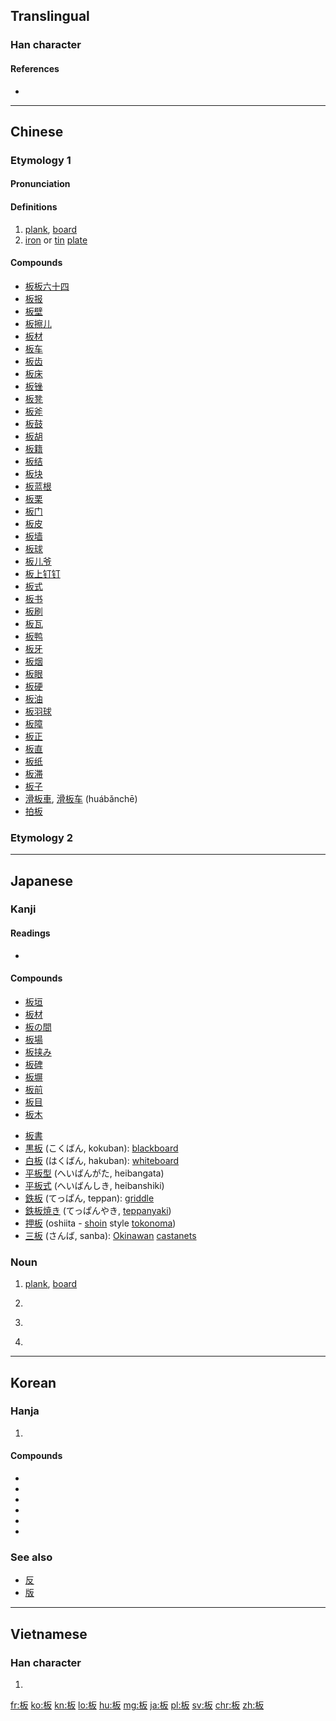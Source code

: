 {{also|闆|反}}
==Translingual==

===Han character===
{{Han char|rn=75|rad=木|as=04|sn=8|four=4194<sub>7</sub>|canj=木竹水 (DHE), X木竹水 (XDHE)|ids=⿰[[木]][[反]]}}

====References====
* {{Han ref|kx=0514.150|dkj=14518|dj=0902.020|hdz=21172.030|uh=677F|ud=26495|bh=AA4F|bd=43599}}

----

==Chinese==
{{zh-forms}}

===Etymology 1===
====Pronunciation====
{{zh-pron
|m=bǎn
|m_note=Usage of character as a traditional or simplified character depends on context
|c=baan2
|mc=y
|oc=y
|ma=Zh-ban.ogg
|cat=n
}}

====Definitions====
# [[plank]], [[board]]
# [[iron]] or [[tin]] [[plate]]

====Compounds====
* [[板板六十四]]
* [[板报]]
* [[板壁]]
* [[板擦儿]]
* [[板材]]
* [[板车]]
* [[板齿]]
* [[板床]]
* [[板锉]]
* [[板凳]]
* [[板斧]]
* [[板鼓]]
* [[板胡]]
* [[板籍]]
* [[板结]]
* [[板块]]
* [[板蓝根]]
* [[板栗]]
* [[板门]]
* [[板皮]]
* [[板墙]]
* [[板球]]
* [[板儿爷]]
* [[板上钉钉]]
* [[板式]]
* [[板书]]
* [[板刷]]
* [[板瓦]]
* [[板鸭]]
* [[板牙]]
* [[板烟]]
* [[板眼]]
* [[板硬]]
* [[板油]]
* [[板羽球]]
* [[板障]]
* [[板正]]
* [[板直]]
* [[板纸]]
* [[板滞]]
* [[板子]]
* [[滑板車]], [[滑板车]] (huábǎnchē)
* [[拍板]]

===Etymology 2===
{{zh-see|闆}}

----

==Japanese==

===Kanji===
{{ja-kanji|grade=3|rs=木04}}

====Readings====
* {{ja-readings|goon=[[へん]] (hen)|kanon=[[はん]] (han)|kanyoon=[[ばん]] (ban)|kun=[[いた]] (ita)}}

====Compounds====
{{top2}}
* [[板垣]]
* [[板材]]
* [[板の間]]
* [[板場]]
* [[板挟み]]
* [[板碑]]
* [[板塀]]
* [[板前]]
* [[板目]]
* [[板木]]
{{mid2}}
* [[板書]]
* [[黒板]] (こくばん, kokuban): [[blackboard]]
* [[白板]] (はくばん, hakuban): [[whiteboard]]
* [[平板型]] (へいばんがた, heibangata)
* [[平板式]] (へいばんしき, heibanshiki)
* [[鉄板]] (てっぱん, teppan): [[griddle]]
* [[鉄板焼き]] (てっぱんやき, [[teppanyaki]])
* [[押板]] (oshiita - [[shoin]] style [[tokonoma]])
* [[三板]] (さんば, sanba): [[Okinawa]]n [[castanet]]s
{{bottom}}

{{ja-kanjitab|いた|yomi=k}}

===Noun===
{{wikipedia|lang=ja}}
{{ja-noun|いた}}

# [[plank]], [[board]]
# {{label|ja|cooking}} {{abbreviation of|俎板|lang=ja}}
# {{label|ja|cooking}} {{abbreviation of|板前|lang=ja}}
# {{label|ja|cooking}} {{abbreviation of|板場|lang=ja}}

----

==Korean==

===Hanja===
{{ko-hanja|hangeul=[[판]]|eumhun=|rv=pan|mr=p'an|y=phan}}

# {{defn|lang=ko|sort=木04}}

====Compounds====
* {{l|ko|數板|tr=[[수판]], supan}}
* {{l|ko|算板|tr=[[산판]], sanpan}}
* {{l|ko|셈板|tr=[[셈판]], sempan}}
* {{l|ko|籌板|tr=[[주판]], jupan}}
* {{l|ko|珠板|tr=[[주판]], jupan}}
* {{l|ko|頂板|tr=[[정판]], jeongpan}}

===See also===
* [[反]]
* [[版]]

----

==Vietnamese==

===Han character===
{{vi-hantu|[[ván]], [[bản]], [[bửng]], [[phản]]|rs=木04}}

# {{defn|lang=vi}}

[[fr:板]]
[[ko:板]]
[[kn:板]]
[[lo:板]]
[[hu:板]]
[[mg:板]]
[[ja:板]]
[[pl:板]]
[[sv:板]]
[[chr:板]]
[[zh:板]]